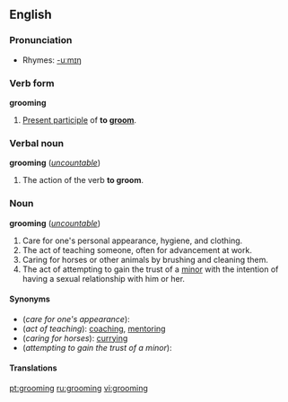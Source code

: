 ==English==

===Pronunciation===
*Rhymes: [[Rhymes:English:-uːmɪŋ|-uːmɪŋ]]

===Verb form===
'''grooming'''

# [[Present participle]] of '''to [[groom]]'''.

===Verbal noun===
{{rfc-header|Verbal noun}}
'''grooming''' (''[[uncountable]]'')

# The action of the verb '''to groom'''.

===Noun===
'''grooming''' (''[[uncountable]]'')

# Care for one's personal appearance, hygiene, and clothing.
# The act of teaching someone, often for advancement at work.
# Caring for horses or other animals by brushing and cleaning them.
# The act of attempting to gain the trust of a [[minor]] with the intention of having a sexual relationship with him or her.

====Synonyms====
*(''care for one's appearance''):
*(''act of teaching''): [[coaching]], [[mentoring]]
*(''caring for horses''): [[curry]]ing
*(''attempting to gain the trust of a minor''):

====Translations====

{{trans-top|care for one's appearance}}

{{trans-mid}}
{{trans-bottom}}

{{trans-top|act of teaching}}
{{trans-mid}}
{{trans-bottom}}

{{trans-top|caring for horses}}
{{trans-mid}}
{{trans-bottom}}

{{trans-top|attempting to gain the trust of a minor}}
{{trans-mid}}
{{trans-bottom}}

[[pt:grooming]]
[[ru:grooming]]
[[vi:grooming]]